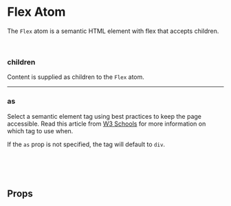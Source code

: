 

<Meta of={FlexStories} />

# Flex Atom

The `Flex` atom is a semantic HTML element with flex that accepts children.

<Canvas of={FlexStories.Default} />

<br />

### children

Content is supplied as children to the `Flex` atom.

<hr />

### as

Select a semantic element tag using best practices to keep the page accessible. Read this article from [W3 Schools]('https://www.w3schools.com/html/html5_semantic_elements.asp') for more information on which tag to use when.

If the `as` prop is not specified, the tag will default to `div`.

<br />
<br />
<br />

## Props

<ArgTypes />

